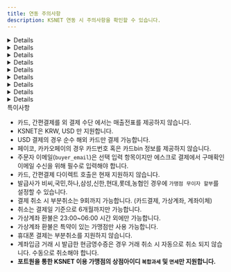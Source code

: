 ```yaml
---
title: 연동 주의사항
description: KSNET 연동 시 주의사항을 확인할 수 있습니다.
---
```



<Details>
<p slot="summary">계약 확인사항</p>

**포트원을 통한 KSNET 이용 가맹점의 상점아이디 과세 설정은 반드시 `복합과세`로 설정되어 있어야 합니다. 일반과세, 면세 설정은 지원하지 않습니다.**

- 키인결제
- 가맹점 부담 무이자 할부 설정
- 가상계좌 마감일시 지정
- 가상계좌 환불
- 간편결제 사용
- 할부 사용
- 에스크로 사용, 배송 에스크로만 지원
  - KSNET에서 일반 에스크로, 배송 에스크로 두 가지 유형의 에스크로를 제공합니다. 포트원을 통해 KSNET 에스크로를 사용하려는 경우 반드시 **배송 에스크로** 설정이 되어 있어야 합니다.
- 휴대폰 결제 시 상품 유형 설정(실물 혹은 디지털)

</Details>

<Details>
<p slot="summary">특정카드사 가맹점 부담 무이자 할부 설정 불가</p>

KSNET에서 가맹점 부담 무이자 할부 설정에 필요한 카드 코드 정보를 일부 카드사에 대해서만 제공하고 있습니다. 카드코드가 제공되지 않는 일부 카드사의 경우 가맹점 부담 무이자 할부를 설정할 수 없습니다.

</Details>

<Details>
<p slot="summary">계좌이체 </p>

#### 결제창에서 현금영수증 발급 시 사업자번호, 휴대폰 번호에 숫자만 입력해야합니다.

계좌이체 결제창을 통한 현금영수증 발급 시 휴대폰번호, 사업자 번호는 **숫자만** 입력해야 합니다. 하이픈(-)을 포함한 다른 문자가 포함되는 경우 별다른 에러 표시 없이 결제는 진행되지만 현금영수증이 발급되지 않습니다.

</Details>

<Details>
<p slot="summary">가상계좌</p>

#### 예금주명 지정 불가

가상계좌의 예금주명은 가맹점명으로 고정되며 별도 지정이 불가합니다.

#### 부가세, 면세 금액 설정 지원 안 함

KSNET는 일회성 가상계좌의 경우 부가세, 면세 금액 설정을 지원하지 않습니다.

#### 가상계좌 입금기한은 필수 입력 항목

KSNET에서 가상계좌 입금기한은 선택 입력 항목으로 안내하고 있지만 입력하지 않을 경우 가상계좌 입금기한을 특정할 수 없고 오동작할 가능성이 있어 필수로 입력해야합니다. (포트원에서는 필수 값으로 제한하고 있습니다.)

#### 가상계좌 입금기한은 **초 단위 UNIX TIMESTAMP 사용**

`vbank_due` 파라미터로 전달하는 가상계좌 입금기한은 초 단위의 UNIX TIMESTAMP(통상 10자리 자연수)로 입력하여야 합니다. (`api로 가상계좌를 발급하는 경우에만 해당합니다.`)

</Details>

<Details>
<p slot="summary">에스크로 서비스</p>

### 주문자 이메일 필수 입력

구매 확인을 받기 위한 주문자 이메일을 필수로 입력하여야 합니다.

### 등록 소요 시간 존재

에스크로 거래는 30분 \~ 1시간 뒤 [ksta.ksnet.co.kr](http://ksta.ksnet.co.kr/) > PG 거래내역 > 배송 에스크로 거래조회에서 확인이 가능합니다. 에스크로 정보 수정의 경우도 등록이 완료된 이후부터 가능합니다.

### 배송정보 발송일시는 **초 단위 UNIX TIMESTAMP 사용**

`logis.sent_at` 파라미터로 전달하는 배송정보 발송일시는 초 단위의 UNIX TIMESTAMP(통상 10자리 자연수)로 입력하여야 합니다.

</Details>

<Details>
<p slot="summary">키인결제</p>

판매 상품에 대한 구분값으로 **`product_type`** 파라미터를 사용해야 결제가 가능합니다.

가맹점 부담 무이자를 원하시는 경우 PG사와의 별도의 계약 후 **`interest_free_by_merchant`** 파라미터를 사용해야 합니다.

카드번호와 유효기간만으로 결제를 요청하는 비인증 승인 API만 연동되어 있어

**`birth`**(생년월일 6자리 혹은 사업자 등록번호 10자리)와 **`pwd_2digit`**(비밀번호 앞 2자리)는 검증하지 않습니다.

</Details>

<Details>
<p slot="summary">빌링키 결제</p>

판매 상품에 대한 구분값으로 **`product_type`** 을 파라미터로 사용해야 결제가 가능합니다.

가맹점 부담 무이자를 원하시는 경우 pg 사와의 별도의 계약 후 **`interest_free_by_merchant`** 파라미터를 사용해야 합니다.

</Details>

<Details>
<p slot="summary">빌링키 등록</p>

`card_number`, `expiry`, `pwd_2digit`, `birth` 파라미터 입력은 필수 입니다.

</Details>

<Details>
<p slot="summary">기타</p>

- 휴대폰 결제는 부분취소 불가능.
- 카드, 간편결제 외 결제의 경우 매출 전표 확인 불가능.
- 간편결제(카카오페이, 페이코) 카드 결제의 경우 KSNET 측에서 카드정보(카드번호, bin) 정보를 제공해주지 않아 결제 정보에 카드사 정보가 제공되지 않습니다.
- USD 결제는 순수 해외카드로만 결제 가능합니다.
- 카카오페이 사용 시 상점정보(대표자명, 주소, 전화번호)를 필수로 입력해야합니다
- 부분취소는 총 9회까지 가능합니다. (카드결제, 가상계좌, 계좌이체, 간편결제)
- 취소는 결제일 기준 6개월 이내에만 가능합니다.
- 가상계좌 환불은 23:00\~06:00 시간 외에만 가능합니다.
- 계좌입금 거래 시 결제창에서 발급한 현금영수증은 경우 거래 취소 시 자동으로 취소 되지 않습니다.
- 복합과세의 계좌입금 거래를 부분취소하는 경우 기존에 발급한 현금영수증을 취소하고 부분취소 금액이 반영된 금액 정보로 다시 현금영수증을 발급해야합니다.
- 매출 전표 확인 시 자동으로 인쇄 기능이 호출됩니다. 오동작이 아닌 KSNET의 의도된 기능입니다.
- 간편 결제 수단에서 가맹점 부담 무이자 설정은 사용 불가능합니다.
- 간편 결제 수단에서 할부 개월 수 표시 설정은 일부 간편결제사에서만 가능합니다.
  - 네이버페이, 카카오페이, LPay: 할부 개월 수 표시 설정 가능
  - Payco, SSGPay: 할부 개월 수 표시 설정 불가, 5만원 이상 시 1\~12 개월 표시 고정

</Details>

<Hint style="danger">
특이사항

- 카드, 간편결제를 외 결제 수단 에서는 매출전표를 제공하지 않습니다.
- KSNET은 KRW, USD 만 지원합니다.
- USD 결제의 경우 순수 해외 카드만 결제 가능합니다.
- 페이코, 카카오페이의 경우 카드번호 혹은 카드bin 정보를 제공하지 않습니다.
- 주문자 이메일(`buyer_email`)은 선택 입력 항목이지만 에스크로 결제에서 구매확인 이메일 수신을 위해 필수로 입력해야 합니다.
- 카드, 간편결제 다이렉트 호출은 현재 지원하지 않습니다.
- 발급사가 비씨,국민,하나,삼성,신한,현대,롯데,농협인 경우에 `가맹점 무이자 할부`를 설정할 수 있습니다.
- 결제 취소 시 부분취소는 9회까지 가능합니다. (카드결제, 가상계좌, 계좌이체)
- 취소는 결제일 기준으로 6개월까지만 가능합니다.
- 가상계좌 환불은 23:00\~06:00 시간 외에만 가능합니다.
- 가상계좌 환불은 특약이 있는 가맹점만 사용 가능합니다.
- 휴대폰 결제는 부분취소를 지원하지 않습니다.
- 계좌입금 거래 시 발급한 현금영수증은 경우 거래 취소 시 자동으로 취소 되지 않습니다. 수동으로 취소해야 합니다.
- **포트원을 통한 KSNET 이용 가맹점의 상점아이디 `복합과세` 및 `면세`만 지원합니다.**

</Hint>
